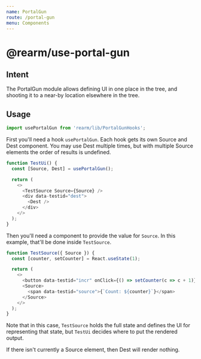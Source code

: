 ```yaml
---
name: PortalGun
route: /portal-gun
menu: Components
---
```


# @rearm/use-portal-gun

## Intent

The PortalGun module allows defining UI in one place in the tree, and shooting it to a near-by location elsewhere in the tree.


## Usage

```javascript
import usePortalGun from 'rearm/lib/PortalGunHooks';
```

First you'll need a hook `usePortalGun`. Each hook gets its own Source and Dest component. You may use Dest multiple times, but with multiple Source elements the order of results is undefined.


```javascript
function TestUi() {
  const [Source, Dest] = usePortalGun();

  return (
    <>
      <TestSource Source={Source} />
      <div data-testid="dest">
        <Dest />
      </div>
    </>
  );
}
```

Then you'll need a component to provide the value for `Source`. In this example, that'll be done inside `TestSource`.

```javascript
function TestSource({ Source }) {
  const [counter, setCounter] = React.useState(1);

  return (
    <>
      <button data-testid="incr" onClick={() => setCounter(c => c + 1)}>Incr</button>
      <Source>
        <span data-testid="source">{`Count: ${counter}`}</span>
      </Source>
    </>
  );
}
```

Note that in this case, `TestSource` holds the full state and defines the UI for representing that state, but `TestUi` decides where to put the rendered output.

If there isn't currently a Source element, then Dest will render nothing.



